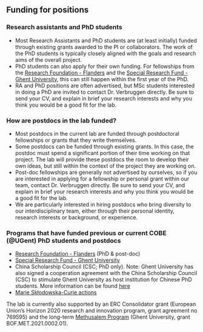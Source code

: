 ## Funding for positions 

### Research assistants and PhD students

- Most Research Assistants and PhD students are (at least initially) funded through existing grants awarded to the PI or collaborators. The work of the PhD students is typically closely aligned with the goals and research aims of the overall project. 
- PhD students can also apply for their own funding. For fellowships from the [Research Foundation - Flanders](https://www.fwo.be/en/fellowships-funding/phd-fellowships/phd-fellowship-fundamental-research/) 
and the [Special Research Fund - Ghent University](https://www.ugent.be/en/research/funding/bof/doc/docen.htm), this can still happen within the first year of the PhD. 
- RA and PhD positions are often advertised, but MSc students interested in doing a PhD are invited to contact Dr. Verbruggen directly. 
Be sure to send your CV, and
    explain in brief your research interests and why you think you would
    be a good fit for the lab.


### How are postdocs in the lab funded?

- Most postdocs in the current lab are
    funded through postdoctoral fellowships or grants that they write
    themselves.  
- Some postdocs can be funded
    through existing grants. In this case, the postdoc must spend a significant portion of
    their time working on that project. The lab will provide
    these postdocs the room to develop their own ideas, but still within the context of the project they are working on.
- Post-doc fellowships are generally not advertised by ourselves, so if you are interested in applying for a fellowship or personal grant within our team, contact Dr. Verbruggen directly. Be sure to send your CV, and
    explain in brief your research interests and why you think you would
    be a good fit for the lab.
- We are particularly
    interested in hiring postdocs who bring diversity to our interdisciplinary team, either
    through their personal identity, research interests or background, or experience. 
    
    
### Programs that have funded previous or current COBE (@UGent) PhD students and postdocs

- [Research Foundation - Flanders](https://www.fwo.be/en/) (PhD & post-doc) 
- [Special Research Fund - Ghent University](https://www.ugent.be/en/research/funding/bof/)
- China Scholarship Council (CSC; PhD only). Note: Ghent University has also signed a cooperation agreement with the China Scholarship Council (CSC) to stimulate Ghent University as host institution for Chinese PhD students. More information can be found [here](https://www.ugent.be/en/research/funding/bof/chn)
- [Marie Skłodowska-Curie actions](https://marie-sklodowska-curie-actions.ec.europa.eu)

The lab is currently also supported by an ERC Consolidator grant (European Union’s Horizon 2020 research and innovation program, grant agreement no 769595) and the long-term [Methusalem Program](https://www.ugent.be/en/research/funding/bof/methusalem) (Ghent University, grant BOF.MET.2021.0002.01).
